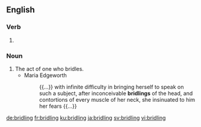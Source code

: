 ==English==

===Verb===
{{head|en|present participle}}

# {{present participle of|bridle|lang=en|nocat=1}}

===Noun===
{{en-noun}}

# The act of one who bridles.
#* Maria Edgeworth
#*: {{...}} with infinite difficulty in bringing herself to speak on such a subject, after inconceivable '''bridlings''' of the head, and contortions of every muscle of her neck, she insinuated to him her fears {{...}}

[[de:bridling]]
[[fr:bridling]]
[[ku:bridling]]
[[ja:bridling]]
[[sv:bridling]]
[[vi:bridling]]